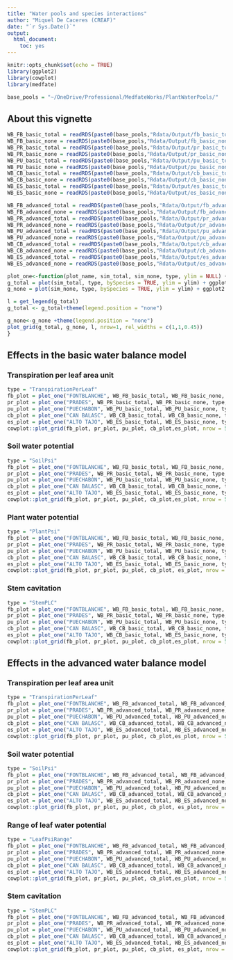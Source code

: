 ```yaml
---
title: "Water pools and species interactions"
author: "Miquel De Caceres (CREAF)"
date: "`r Sys.Date()`"
output:
  html_document:
    toc: yes
---
```


```r
knitr::opts_chunk$set(echo = TRUE)
library(ggplot2)
library(cowplot)
library(medfate)

base_pools = "~/OneDrive/Professional/MedfateWorks/PlantWaterPools/"
```

## About this vignette



```r
WB_FB_basic_total = readRDS(paste0(base_pools,"Rdata/Output/fb_basic_total.rds"))
WB_FB_basic_none = readRDS(paste0(base_pools,"Rdata/Output/fb_basic_none.rds"))
WB_PR_basic_total = readRDS(paste0(base_pools,"Rdata/Output/pr_basic_total.rds"))
WB_PR_basic_none = readRDS(paste0(base_pools,"Rdata/Output/pr_basic_none.rds"))
WB_PU_basic_total = readRDS(paste0(base_pools,"Rdata/Output/pu_basic_total.rds"))
WB_PU_basic_none = readRDS(paste0(base_pools,"Rdata/Output/pu_basic_none.rds"))
WB_CB_basic_total = readRDS(paste0(base_pools,"Rdata/Output/cb_basic_total.rds"))
WB_CB_basic_none = readRDS(paste0(base_pools,"Rdata/Output/cb_basic_none.rds"))
WB_ES_basic_total = readRDS(paste0(base_pools,"Rdata/Output/es_basic_total.rds"))
WB_ES_basic_none = readRDS(paste0(base_pools,"Rdata/Output/es_basic_none.rds"))
```

```r
WB_FB_advanced_total = readRDS(paste0(base_pools,"Rdata/Output/fb_advanced_total.rds"))
WB_FB_advanced_none = readRDS(paste0(base_pools,"Rdata/Output/fb_advanced_none.rds"))
WB_PR_advanced_total = readRDS(paste0(base_pools,"Rdata/Output/pr_advanced_total.rds"))
WB_PR_advanced_none = readRDS(paste0(base_pools,"Rdata/Output/pr_advanced_none.rds"))
WB_PU_advanced_total = readRDS(paste0(base_pools,"Rdata/Output/pu_advanced_total.rds"))
WB_PU_advanced_none = readRDS(paste0(base_pools,"Rdata/Output/pu_advanced_none.rds"))
WB_CB_advanced_total = readRDS(paste0(base_pools,"Rdata/Output/cb_advanced_total.rds"))
WB_CB_advanced_none = readRDS(paste0(base_pools,"Rdata/Output/cb_advanced_none.rds"))
WB_ES_advanced_total = readRDS(paste0(base_pools,"Rdata/Output/es_advanced_total.rds"))
WB_ES_advanced_none = readRDS(paste0(base_pools,"Rdata/Output/es_advanced_none.rds"))
```

```r
plot_one<-function(plot_name, sim_total, sim_none, type, ylim = NULL) {
g_total = plot(sim_total, type, bySpecies = TRUE, ylim = ylim) + ggplot2::labs(title= paste0(plot_name," - Total overlap"))
g_none = plot(sim_none, type, bySpecies = TRUE, ylim = ylim) + ggplot2::labs(title= paste0(plot_name," - No overlap"))

l = get_legend(g_total)
g_total <- g_total+theme(legend.position = "none")

g_none<-g_none +theme(legend.position = "none")
plot_grid(g_total, g_none, l, nrow=1, rel_widths = c(1,1,0.45))
}
```

## Effects in the basic water balance model 
### Transpiration per leaf area unit
```r
type = "TranspirationPerLeaf"
fb_plot = plot_one("FONTBLANCHE", WB_FB_basic_total, WB_FB_basic_none, type, c(0,2))
pr_plot = plot_one("PRADES", WB_PR_basic_total, WB_PR_basic_none, type, c(0,2))
pu_plot = plot_one("PUECHABON", WB_PU_basic_total, WB_PU_basic_none, type, c(0,2))
cb_plot = plot_one("CAN BALASC", WB_CB_basic_total, WB_CB_basic_none, type,  c(0,2))
es_plot = plot_one("ALTO TAJO", WB_ES_basic_total, WB_ES_basic_none, type, c(0,2))
cowplot::plot_grid(fb_plot, pr_plot, pu_plot, cb_plot,es_plot, nrow = 5)
```


### Soil water potential
```r
type = "SoilPsi"
fb_plot = plot_one("FONTBLANCHE", WB_FB_basic_total, WB_FB_basic_none, type, c(-5,0))
pr_plot = plot_one("PRADES", WB_PR_basic_total, WB_PR_basic_none, type, c(-8,0))
pu_plot = plot_one("PUECHABON", WB_PU_basic_total, WB_PU_basic_none, type, c(-6,0))
cb_plot = plot_one("CAN BALASC", WB_CB_basic_total, WB_CB_basic_none, type,  c(-6,0))
es_plot = plot_one("ALTO TAJO", WB_ES_basic_total, WB_ES_basic_none, type, c(-6,0))
cowplot::plot_grid(fb_plot, pr_plot, pu_plot, cb_plot,es_plot, nrow = 5)
```

### Plant water potential
```r
type = "PlantPsi"
fb_plot = plot_one("FONTBLANCHE", WB_FB_basic_total, WB_FB_basic_none, type, c(-4,0))
pr_plot = plot_one("PRADES", WB_PR_basic_total, WB_PR_basic_none, type, c(-3,0))
pu_plot = plot_one("PUECHABON", WB_PU_basic_total, WB_PU_basic_none, type, c(-4,0))
cb_plot = plot_one("CAN BALASC", WB_CB_basic_total, WB_CB_basic_none, type, c(-4,0))
es_plot = plot_one("ALTO TAJO", WB_ES_basic_total, WB_ES_basic_none, type, c(-2.5,0))
cowplot::plot_grid(fb_plot, pr_plot, pu_plot, cb_plot, es_plot, nrow = 5)
```

### Stem cavitation
```r
type = "StemPLC"
fb_plot = plot_one("FONTBLANCHE", WB_FB_basic_total, WB_FB_basic_none, type, c(0,100))
pr_plot = plot_one("PRADES", WB_PR_basic_total, WB_PR_basic_none, type, c(0,100))
pu_plot = plot_one("PUECHABON", WB_PU_basic_total, WB_PU_basic_none, type, c(0,100))
cb_plot = plot_one("CAN BALASC", WB_CB_basic_total, WB_CB_basic_none, type, c(0,100))
es_plot = plot_one("ALTO TAJO", WB_CB_basic_total, WB_ES_basic_none, type, c(0,100))
cowplot::plot_grid(fb_plot, pr_plot, pu_plot, cb_plot,es_plot, nrow = 5)
```

## Effects in the advanced water balance model 
### Transpiration per leaf area unit
```r
type = "TranspirationPerLeaf"
fb_plot = plot_one("FONTBLANCHE", WB_FB_advanced_total, WB_FB_advanced_none, type, c(0,2))
pr_plot = plot_one("PRADES", WB_PR_advanced_total, WB_PR_advanced_none, type, c(0,2))
pu_plot = plot_one("PUECHABON", WB_PU_advanced_total, WB_PU_advanced_none, type, c(0,2))
cb_plot = plot_one("CAN BALASC", WB_CB_advanced_total, WB_CB_advanced_none, type,  c(0,2))
es_plot = plot_one("ALTO TAJO", WB_ES_advanced_total, WB_ES_advanced_none, type, c(0,2))
cowplot::plot_grid(fb_plot, pr_plot, pu_plot, cb_plot,es_plot, nrow = 5)
```


### Soil water potential
```r
type = "SoilPsi"
fb_plot = plot_one("FONTBLANCHE", WB_FB_advanced_total, WB_FB_advanced_none, type, c(-5,0))
pr_plot = plot_one("PRADES", WB_PR_advanced_total, WB_PR_advanced_none, type, c(-8,0))
pu_plot = plot_one("PUECHABON", WB_PU_advanced_total, WB_PU_advanced_none, type, c(-6,0))
cb_plot = plot_one("CAN BALASC", WB_CB_advanced_total, WB_CB_advanced_none, type,  c(-6,0))
es_plot = plot_one("ALTO TAJO", WB_ES_advanced_total, WB_ES_advanced_none, type,  c(-6,0))
cowplot::plot_grid(fb_plot, pr_plot, pu_plot, cb_plot, es_plot, nrow = 5)
```


### Range of leaf water potential

```r
type = "LeafPsiRange"
fb_plot = plot_one("FONTBLANCHE", WB_FB_advanced_total, WB_FB_advanced_none, type)
pr_plot = plot_one("PRADES", WB_PR_advanced_total, WB_PR_advanced_none, type)
pu_plot = plot_one("PUECHABON", WB_PU_advanced_total, WB_PU_advanced_none, type)
cb_plot = plot_one("CAN BALASC", WB_CB_advanced_total, WB_CB_advanced_none, type)
es_plot = plot_one("ALTO TAJO", WB_ES_advanced_total, WB_ES_advanced_none, type)
cowplot::plot_grid(fb_plot, pr_plot, pu_plot, cb_plot,es_plot, nrow = 5)
```

### Stem cavitation
```r
type = "StemPLC"
fb_plot = plot_one("FONTBLANCHE", WB_FB_advanced_total, WB_FB_advanced_none, type, c(0,100))
pr_plot = plot_one("PRADES", WB_PR_advanced_total, WB_PR_advanced_none, type, c(0,100))
pu_plot = plot_one("PUECHABON", WB_PU_advanced_total, WB_PU_advanced_none, type, c(0,100))
cb_plot = plot_one("CAN BALASC", WB_CB_advanced_total, WB_CB_advanced_none, type, c(0,100))
es_plot = plot_one("ALTO TAJO", WB_ES_advanced_total, WB_ES_advanced_none, type, c(0,100))
cowplot::plot_grid(fb_plot, pr_plot, pu_plot, cb_plot, es_plot, nrow = 5)
```